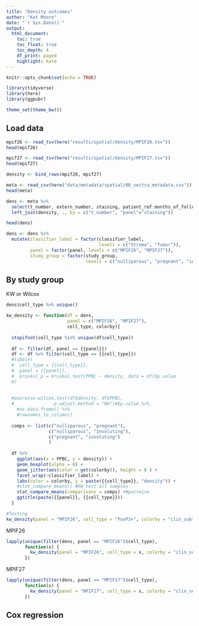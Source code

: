 ```yaml
---
title: "Density outcomes"
author: "Kat Moore"
date: "`r Sys.Date()`"
output: 
  html_document:
    toc: true
    toc_float: true
    toc_depth: 4
    df_print: paged
    highlight: kate
---
```


```r
knitr::opts_chunk$set(echo = TRUE)

library(tidyverse)
library(here)
library(ggpubr)

theme_set(theme_bw())
```

## Load data

```r
mpif26 <- read_tsv(here("results/spatial/density/MPIF26.tsv"))
head(mpif26)
```

```r
mpif27 <- read_tsv(here("results/spatial/density/MPIF27.tsv"))
head(mpif27)
```

```r
density <- bind_rows(mpif26, mpif27)
```


```r
meta <- read_csv(here("data/metadata/spatial/00_vectra_metadata.csv"))
head(meta)
```

```r
dens <- meta %>%
  select(t_number, extern_number, staining, patient_ref:months_of_followup) %>%
  left_join(density, ., by = c("t_number", "panel"="staining"))
```

```r
head(dens)
```

```r
dens <- dens %>%
  mutate(classifier_label = factor(classifier_label,
                                   levels = c("Stroma", "Tumor")),
         panel = factor(panel, levels = c("MPIF26", "MPIF27")),
         study_group = factor(study_group, 
                              levels = c("nulliparous", "pregnant", "involuting")))
```


## By study group

KW or Wilcox

```r
dens$cell_type %>% unique()
```

```r
kw_density <- function(df = dens,
                       panel = c("MPIF26", "MPIF27"),
                       cell_type, colorby){
  
  stopifnot(cell_type %in% unique(df$cell_type))
  
  df <- filter(df, panel == {{panel}})
  df <- df %>% filter(cell_type == {{cell_type}})
  #tibble(
  #  cell_type = {{cell_type}},
  #  panel = {{panel}},
  #  kruskal_p = kruskal.test(PPBC ~ density, data = df)$p.value
  #)
  
  
  #pairwise.wilcox.test(df$density, df$PPBC,
  #               p.adjust.method = "BH")#$p.value %>%
    #as.data.frame() %>%
    #rownames_to_column()
  
  comps <- list(c("nulliparous", "pregnant"),
                c("nulliparous", "involuting"),
                c("pregnant", "involuting")
                )
  
  df %>%
    ggplot(aes(x = PPBC, y = density)) +
    geom_boxplot(alpha = 0) +
    geom_jitter(aes(color = get(colorby)), height = 0 ) +
    facet_wrap(~classifier_label) +
    labs(color = colorby, y = paste({{cell_type}}, "density")) +
    #stat_compare_means() #KW test all samples
    stat_compare_means(comparisons = comps) +#pairwise
    ggtitle(paste({{panel}}, {{cell_type}}))
  }

#Testing
kw_density(panel = "MPIF26", cell_type = "FoxP3+", colorby = "clin_subtype")
```

MPIF26

```r
lapply(unique(filter(dens, panel == "MPIF26")$cell_type),
       function(x) {
         kw_density(panel = "MPIF26", cell_type = x, colorby = "clin_subtype")
       })
```

MPIF27

```r
lapply(unique(filter(dens, panel == "MPIF27")$cell_type),
       function(x) {
         kw_density(panel = "MPIF27", cell_type = x, colorby = "clin_subtype")
       })
```

## Cox regression